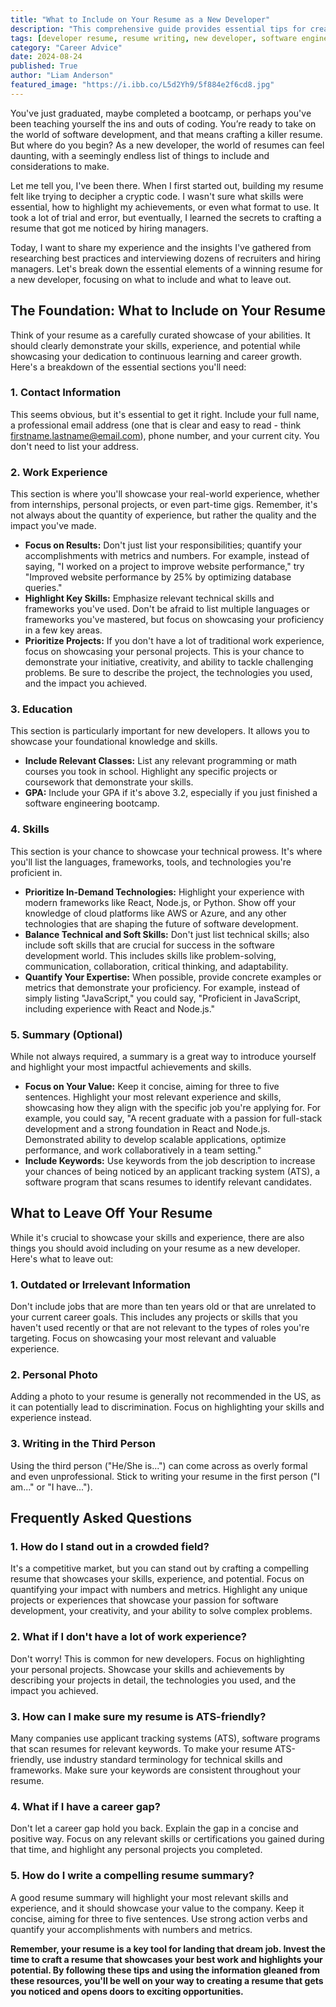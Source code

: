 ```yaml
---
title: "What to Include on Your Resume as a New Developer"
description: "This comprehensive guide provides essential tips for creating a stellar resume as a new developer, focusing on key sections, highlighting accomplishments, and avoiding common pitfalls."
tags: [developer resume, resume writing, new developer, software engineering, career advice, job search, coding skills, resume tips, technical skills, personal projects]
category: "Career Advice"
date: 2024-08-24
published: True
author: "Liam Anderson"
featured_image: "https://i.ibb.co/L5d2Yh9/5f884e2f6cd8.jpg"
---
```



You've just graduated, maybe completed a bootcamp, or perhaps you've been teaching yourself the ins and outs of coding. You’re ready to take on the world of software development, and that means crafting a killer resume. But where do you begin? As a new developer, the world of resumes can feel daunting, with a seemingly endless list of things to include and considerations to make. 

Let me tell you, I've been there. When I first started out, building my resume felt like trying to decipher a cryptic code. I wasn't sure what skills were essential, how to highlight my achievements, or even what format to use. It took a lot of trial and error, but eventually, I learned the secrets to crafting a resume that got me noticed by hiring managers. 

Today, I want to share my experience and the insights I've gathered from researching best practices and interviewing dozens of recruiters and hiring managers. Let's break down the essential elements of a winning resume for a new developer, focusing on what to include and what to leave out. 

## The Foundation: What to Include on Your Resume

Think of your resume as a carefully curated showcase of your abilities. It should clearly demonstrate your skills, experience, and potential while showcasing your dedication to continuous learning and career growth. Here's a breakdown of the essential sections you'll need:

### 1.  Contact Information

This seems obvious, but it's essential to get it right.  Include your full name, a professional email address (one that is clear and easy to read - think firstname.lastname@email.com), phone number, and your current city. You don't need to list your address.

### 2. Work Experience

This section is where you'll showcase your real-world experience, whether from internships, personal projects, or even part-time gigs. Remember, it's not always about the quantity of experience, but rather the quality and the impact you've made. 

* **Focus on Results:** Don't just list your responsibilities; quantify your accomplishments with metrics and numbers. For example, instead of saying, "I worked on a project to improve website performance," try "Improved website performance by 25% by optimizing database queries."
* **Highlight Key Skills:**  Emphasize relevant technical skills and frameworks you've used. Don't be afraid to list multiple languages or frameworks you've mastered, but focus on showcasing your proficiency in a few key areas.
* **Prioritize Projects:**  If you don't have a lot of traditional work experience, focus on showcasing your personal projects.  This is your chance to demonstrate your initiative, creativity, and ability to tackle challenging problems. Be sure to describe the project, the technologies you used, and the impact you achieved. 

### 3. Education

This section is particularly important for new developers.  It allows you to showcase your foundational knowledge and skills. 

* **Include Relevant Classes:**  List any relevant programming or math courses you took in school.  Highlight any specific projects or coursework that demonstrate your skills. 
* **GPA:**  Include your GPA if it's above 3.2, especially if you just finished a software engineering bootcamp.  

### 4. Skills

This section is your chance to showcase your technical prowess. It's where you'll list the languages, frameworks, tools, and technologies you're proficient in. 

* **Prioritize In-Demand Technologies:** Highlight your experience with modern frameworks like React, Node.js, or Python.  Show off your knowledge of cloud platforms like AWS or Azure, and any other technologies that are shaping the future of software development. 
* **Balance Technical and Soft Skills:**  Don't just list technical skills; also include soft skills that are crucial for success in the software development world.  This includes skills like problem-solving, communication, collaboration, critical thinking, and adaptability.
* **Quantify Your Expertise:**  When possible, provide concrete examples or metrics that demonstrate your proficiency.  For example, instead of simply listing "JavaScript," you could say, "Proficient in JavaScript, including experience with React and Node.js."

### 5. Summary (Optional)

While not always required, a summary is a great way to introduce yourself and highlight your most impactful achievements and skills. 

* **Focus on Your Value:**  Keep it concise, aiming for three to five sentences.  Highlight your most relevant experience and skills, showcasing how they align with the specific job you're applying for.  For example, you could say, "A recent graduate with a passion for full-stack development and a strong foundation in React and Node.js.  Demonstrated ability to develop scalable applications, optimize performance, and work collaboratively in a team setting."
* **Include Keywords:**  Use keywords from the job description to increase your chances of being noticed by an applicant tracking system (ATS), a software program that scans resumes to identify relevant candidates.

##  What to Leave Off Your Resume

While it's crucial to showcase your skills and experience, there are also things you should avoid including on your resume as a new developer. Here's what to leave out:

### 1. Outdated or Irrelevant Information

Don't include jobs that are more than ten years old or that are unrelated to your current career goals.  This includes any projects or skills that you haven't used recently or that are not relevant to the types of roles you're targeting.  Focus on showcasing your most relevant and valuable experience. 

### 2. Personal Photo

Adding a photo to your resume is generally not recommended in the US, as it can potentially lead to discrimination.  Focus on highlighting your skills and experience instead.

### 3. Writing in the Third Person

Using the third person ("He/She is...") can come across as overly formal and even unprofessional.  Stick to writing your resume in the first person ("I am..." or "I have..."). 

## Frequently Asked Questions

### 1. How do I stand out in a crowded field?

It's a competitive market, but you can stand out by crafting a compelling resume that showcases your skills, experience, and potential. Focus on quantifying your impact with numbers and metrics.  Highlight any unique projects or experiences that showcase your passion for software development, your creativity, and your ability to solve complex problems.

### 2. What if I don't have a lot of work experience? 

Don't worry! This is common for new developers. Focus on highlighting your personal projects. Showcase your skills and achievements by describing your projects in detail, the technologies you used, and the impact you achieved. 

### 3. How can I make sure my resume is ATS-friendly?

Many companies use applicant tracking systems (ATS), software programs that scan resumes for relevant keywords.  To make your resume ATS-friendly, use industry standard terminology for technical skills and frameworks. Make sure your keywords are consistent throughout your resume. 

### 4.  What if I have a career gap? 

Don't let a career gap hold you back. Explain the gap in a concise and positive way.  Focus on any relevant skills or certifications you gained during that time, and highlight any personal projects you completed. 

### 5. How do I write a compelling resume summary?

A good resume summary will highlight your most relevant skills and experience, and it should showcase your value to the company.  Keep it concise, aiming for three to five sentences.  Use strong action verbs and quantify your accomplishments with numbers and metrics. 

**Remember, your resume is a key tool for landing that dream job.  Invest the time to craft a resume that showcases your best work and highlights your potential. By following these tips and using the information gleaned from these resources, you'll be well on your way to creating a resume that gets you noticed and opens doors to exciting opportunities.** 